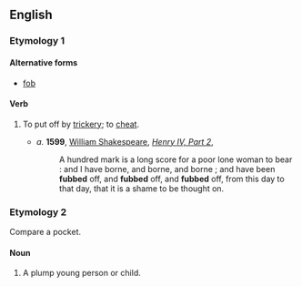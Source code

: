 ==English==

===Etymology 1===
{{etystub}}

====Alternative forms====
* [[fob]]

====Verb====
{{en-verb|fubb|ed}}

# {{context|transitive|obsolete|lang=en}} To put off by [[trickery]]; to [[cheat]].
#* ''a.'' '''1599''', [[w:William Shakespeare|William Shakespeare]], ''[[w:Henry IV, Part 2|Henry IV, Part 2]]'', 
#*: A hundred mark is a long score for a poor lone woman to bear : and I have borne, and borne, and borne ; and have been '''fubbed''' off, and '''fubbed''' off, and '''fubbed''' off, from this day to that day, that it is a shame to be thought on. 

===Etymology 2===
Compare {{term|fob}} a pocket.

====Noun====
{{en-noun}}

# {{context|obsolete|lang=en}} A plump young person or child.
#: {{rfquotek|Smart}}

{{Webster 1913}}